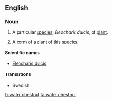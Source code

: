 ==English==
{{wikipedia}}

===Noun===
{{en-noun|s|-|sg=[[water]] [[chestnut]]}}

# {{uncountable}} A particular [[species]], ''Eleocharis dulcis'', of [[plant]].
# {{countable}} A [[corm]] of a plant of this species.

====Scientific names====
* [[Eleocharis dulcis]]

====Translations====
{{trans-top|Eleocharis dulcis}}
* Swedish: {{t|sv|vattenkastanj|c}}
{{trans-mid}}
{{trans-bottom}}

[[fr:water chestnut]]
[[ta:water chestnut]]